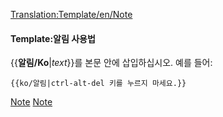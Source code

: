<noinclude>[[Translation:Template/en/Note]]</noinclude><noinclude></noinclude>{{en/Ambox| type  = notice
| text  = <strong>알림</strong><br/>{{{1|이 틀을 추가했음에도 알림 내용을 작성하지 않는 경우, 이 틀은 제거되거나 업데이트되어야 합니다.}}}
}}<noinclude>

====Template:알림 사용법====
<nowiki>{{</nowiki>'''알림/Ko'''|''text''<nowiki>}}</nowiki>를 본문 안에 삽입하십시오. 예를 들어:
<pre>{{ko/알림|ctrl-alt-del 키를 누르지 마세요.}}</pre>

[[Category:en/Templates|Note]][[Category:en/Message boxes|Note]]</noinclude>